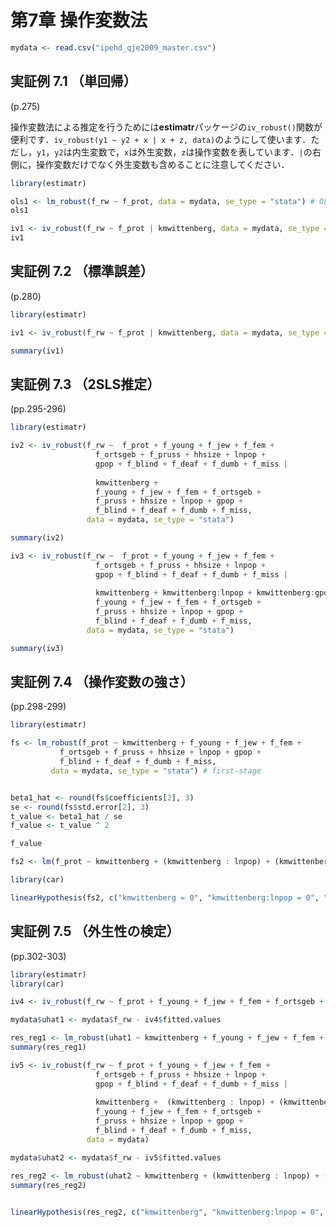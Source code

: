 # 第7章 操作変数法 {-#iv}

```r
mydata <- read.csv("ipehd_qje2009_master.csv")
```

## 実証例 7.1 （単回帰）{-}

(p.275)

操作変数法による推定を行うためには**estimatr**パッケージの`iv_robust()`関数が便利です．`iv_robust(y1 ~ y2 + x | x + z, data)`のようにして使います．ただし，`y1`，`y2`は内生変数で，`x`は外生変数，`z`は操作変数を表しています．`|`の右側に，操作変数だけでなく外生変数も含めることに注意してください．

```r
library(estimatr)

ols1 <- lm_robust(f_rw ~ f_prot, data = mydata, se_type = "stata") # OLS
ols1

iv1 <- iv_robust(f_rw ~ f_prot | kmwittenberg, data = mydata, se_type = "stata") # IV
iv1
```

## 実証例 7.2 （標準誤差）{-}

(p.280)

```r
library(estimatr)

iv1 <- iv_robust(f_rw ~ f_prot | kmwittenberg, data = mydata, se_type = "stata") # IV

summary(iv1)
```

## 実証例 7.3 （2SLS推定）{-}

(pp.295-296)

```r
library(estimatr)

iv2 <- iv_robust(f_rw ~  f_prot + f_young + f_jew + f_fem +
                   f_ortsgeb + f_pruss + hhsize + lnpop +
                   gpop + f_blind + f_deaf + f_dumb + f_miss | 
                   
                   kmwittenberg +
                   f_young + f_jew + f_fem + f_ortsgeb + 
                   f_pruss + hhsize + lnpop + gpop +
                   f_blind + f_deaf + f_dumb + f_miss, 
                 data = mydata, se_type = "stata") 

summary(iv2)
```

```r
iv3 <- iv_robust(f_rw ~  f_prot + f_young + f_jew + f_fem +
                   f_ortsgeb + f_pruss + hhsize + lnpop +
                   gpop + f_blind + f_deaf + f_dumb + f_miss | 
                   
                   kmwittenberg + kmwittenberg:lnpop + kmwittenberg:gpop +
                   f_young + f_jew + f_fem + f_ortsgeb + 
                   f_pruss + hhsize + lnpop + gpop +
                   f_blind + f_deaf + f_dumb + f_miss, 
                 data = mydata, se_type = "stata") 

summary(iv3)
```

## 実証例 7.4 （操作変数の強さ）{-}

(pp.298-299)

```r
library(estimatr)

fs <- lm_robust(f_prot ~ kmwittenberg + f_young + f_jew + f_fem +
           f_ortsgeb + f_pruss + hhsize + lnpop + gpop + 
           f_blind + f_deaf + f_dumb + f_miss, 
         data = mydata, se_type = "stata") # first-stage


beta1_hat <- round(fs$coefficients[2], 3)
se <- round(fs$std.error[2], 3)
t_value <- beta1_hat / se
f_value <- t_value ^ 2

f_value
```

```r
fs2 <- lm(f_prot ~ kmwittenberg + (kmwittenberg : lnpop) + (kmwittenberg : gpop) + f_young + f_jew + f_fem + f_ortsgeb + f_pruss + hhsize + lnpop + gpop + f_blind + f_deaf + f_dumb + f_miss, data = mydata) # first-stage with the interaction
```

```r
library(car)

linearHypothesis(fs2, c("kmwittenberg = 0", "kmwittenberg:lnpop = 0", "kmwittenberg:gpop = 0"), white.adjust = "hc1")
```

## 実証例 7.5 （外生性の検定）{-}

(pp.302-303)

```r
library(estimatr)
library(car)

iv4 <- iv_robust(f_rw ~ f_prot + f_young + f_jew + f_fem + f_ortsgeb + f_pruss + hhsize + lnpop + gpop + f_blind + f_deaf + f_dumb + f_miss | kmwittenberg + f_young + f_jew + f_fem + f_ortsgeb + f_pruss + hhsize + lnpop + gpop + f_blind + f_deaf + f_dumb + f_miss, data = mydata)

mydata$uhat1 <- mydata$f_rw - iv4$fitted.values

res_reg1 <- lm_robust(uhat1 ~ kmwittenberg + f_young + f_jew + f_fem + f_ortsgeb + f_pruss + hhsize + lnpop + gpop + f_blind + f_deaf + f_dumb + f_miss, data = mydata, se_type = "classical")
summary(res_reg1)
```

```r

iv5 <- iv_robust(f_rw ~ f_prot + f_young + f_jew + f_fem + 
                   f_ortsgeb + f_pruss + hhsize + lnpop + 
                   gpop + f_blind + f_deaf + f_dumb + f_miss |
                 
                   kmwittenberg +  (kmwittenberg : lnpop) + (kmwittenberg : gpop) + 
                   f_young + f_jew + f_fem + f_ortsgeb +
                   f_pruss + hhsize + lnpop + gpop + 
                   f_blind + f_deaf + f_dumb + f_miss, 
                 data = mydata)

mydata$uhat2 <- mydata$f_rw - iv5$fitted.values

res_reg2 <- lm_robust(uhat2 ~ kmwittenberg + (kmwittenberg : lnpop) + (kmwittenberg : gpop) + f_young + f_jew + f_fem + f_ortsgeb + f_pruss + hhsize + lnpop + gpop + f_blind + f_deaf + f_dumb + f_miss, data = mydata, se_type = "classical")
summary(res_reg2)
               
```

```r
linearHypothesis(res_reg2, c("kmwittenberg", "kmwittenberg:lnpop = 0", "kmwittenberg:gpop = 0"))
```

<!--

```r
linearHypothesis(res_reg2, c("kmwittenberg", "kmwittenberg:lnpop = 0", "kmwittenberg:gpop = 0"), vcov. = vcov(res_reg2, ))
```

```r
summary(lh_robust(uhat2 ~ kmwittenberg + (kmwittenberg * lnpop) + (kmwittenberg * gpop) + f_young + f_jew + f_fem + f_ortsgeb + f_pruss + hhsize + lnpop + gpop + f_blind + f_deaf + f_dumb + f_miss, data = mydata, linear_hypothesis = c("kmwittenberg", "kmwittenberg:lnpop = 0", "kmwittenberg:gpop = 0"), se_type =  "stata")$lh)
```

-->